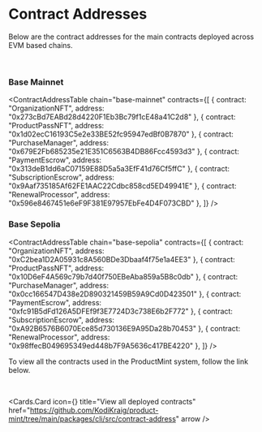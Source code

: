
# Contract Addresses

Below are the contract addresses for the main contracts deployed across EVM based chains.

<br />

<ChainImage chain="base-mainnet" />

### Base Mainnet

<ContractAddressTable
  chain="base-mainnet"
  contracts={[
    { contract: "OrganizationNFT", address: "0x273cBd7EABd28d4220F1Eb3Bc79f1cE48a41C2d8" },
    { contract: "ProductPassNFT", address: "0x1d02ecC16193C5e2e33BE52fc95947edBf0B7870" },
    { contract: "PurchaseManager", address: "0x679E2Fb685235e21E351C6563B4DB86Fcc4593d3" },
    { contract: "PaymentEscrow", address: "0x313deB1dd6aC07159E88D5a5a3EfF41d76Cf5ffC" },
    { contract: "SubscriptionEscrow", address: "0x9Aaf735185Af62FE1AAC22Cdbc858cd5ED49941E" },
    { contract: "RenewalProcessor", address: "0x596e8467451e6eF9F381E97957EbFe4D4F073CBD" },
  ]}
/>

### Base Sepolia

<ContractAddressTable
  chain="base-sepolia"
  contracts={[
    { contract: "OrganizationNFT", address: "0xC2bea1D2A05931c8A560BDe3Dbaaf4f75e1a4EE3" },
    { contract: "ProductPassNFT", address: "0x10D6eF4A569c79b7d40f750EBeAba859a5B8c0db" },
    { contract: "PurchaseManager", address: "0x0cc166547D438e2D890321459B59A9Cd0D423501" },
    { contract: "PaymentEscrow", address: "0xfc91B5dFd126A5DFEf9f3E7724D3c738E6b2F772" },
    { contract: "SubscriptionEscrow", address: "0xA92B6576B6070Ece85d730136E9A95Da28b70453" },
    { contract: "RenewalProcessor", address: "0x98ffecB049695349ed448b7F9A5636c417BE4220" },
  ]}
/>

To view all the contracts used in the ProductMint system, follow the link below.

<br />

<Cards.Card
  icon={<ReceiptTextIcon />}
  title="View all deployed contracts"
  href="https://github.com/KodiKraig/product-mint/tree/main/packages/cli/src/contract-address"
  arrow
/>